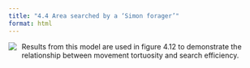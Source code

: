 ```yaml
---
title: "4.4 Area searched by a ‘Simon forager’"
format: html
---
```


[![](4.4-manhattan-sausages.png)](4.4-manhattan-sausages.nlogo){style="float:left; margin-right:10px; margin-bottom:5px;"} Results from this model are used in figure 4.12 to demonstrate the relationship between movement tortuosity and search efficiency.